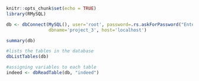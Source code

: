 

```{r setup, include=FALSE}
knitr::opts_chunk$set(echo = TRUE)
library(RMySQL)
```

```{r mysql setup}
db <- dbConnect(MySQL(), user='root', password=.rs.askForPassword("Enter password:"), 
                dbname='project_3', host='localhost')

summary(db)

#lists the tables in the database
dbListTables(db)

#assigning variables to each table
indeed <- dbReadTable(db, "indeed")
```


